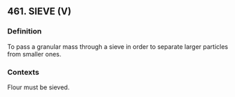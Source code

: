 ## 461. SIEVE (V)
### Definition
To pass a granular mass through a sieve in order to separate larger particles from smaller ones.

### Contexts
Flour must be sieved.

